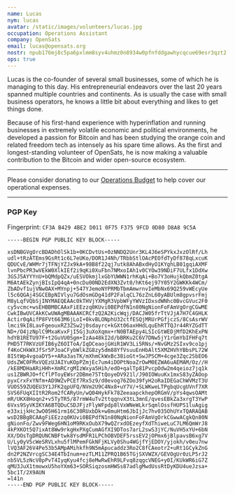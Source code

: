 ```yaml
---
name: Lucas
nym: lucas
avatar: /static/images/volunteers/lucas.jpg
occupation: Operations Assistant
company: OpenSats
email: lucas@opensats.org
nostr: npub176mj8c5pa6pxlmm8syv4uhmz0n8934w0pfnfddgawhycqcue69esr3qzt2
ops: true
---
```


Lucas is the co-founder of several small businesses, some of which he is
managing to this day. His entrepreneurial endeavors over the last 20 years
spanned multiple countries and continents. As is usually the case with small
business operators, he knows a little bit about everything and likes to get things
done.

Because of his first-hand experience with hyperinflation and running businesses in extremely volatile economic and political environments, he developed a passion for Bitcoin and has been
studying the orange coin and related freedom tech as intensely as his spare time
allows. As the first and longest-standing volunteer of OpenSats, he is now
making a valuable contribution to the Bitcoin and wider open-source ecosystem.

---

Please consider donating to our [Operations
Budget](/projects/opensats_operations_budget) to help cover our operational
expenses.

<center>
  <DonateToOperationsButton />
</center>

---

### PGP Key

Fingerprint: `CF3A B429 4BE2 D011 0F75 F375 9FCD 0D80 D8A8 9C5A`

```
-----BEGIN PGP PUBLIC KEY BLOCK-----

xsDNBGVgOrcBDADhOlSk1b+0KCDvtUs+0zNNDQ2Unr3KL4J6eSPYkxJxzOlRf/Lh
udl+tRzATEms9GsRt1c6L7eUKo/DOR1J4Nh/TRbbStlOAcPEOfdTyDf878qLxcuK
QDUCvE/WHMr7jTFNjYZJx9kA+98B8f22qj7utk8AhABxdHyO1KYghLB01gqiAXMF
lvnPbcPR3wVEkW0XlkIEf2i9qKi0XuFbn7NMxoIAh1v0CYOw39NDiF7ULfx1DdXw
3GSJ5AYYYnU+bQMdpQZx/uESVOkmjlxGbYUWWN1rhKqAi+Bo7Y3oHujkQbmZ0tgA
M6AtAEkZynjBIsIpQ4qA+0ncDu00ND2EdXN3Zvt0/hKt6ej97Y05Y2GWKKk4WCm/
ZbADvf1ujVNwOAX+MYnpj+547YJemoNYPRMbTbmAmwrnvIeMbNx69Q259vWEcyUe
l5c6QGAj4SGCEBpNIVlyu7GdOsmGDg41dP2FalqCL76zZnL60yABUlm8gpvsrFmj
M8yLqfVQbSjINYMAEQEAAc0kTHVjYXMgR3VpbWFyYWVzIDxsdWNhc0BvcGVuc2F0
cy5vcmc+wsEHBBMBCAAxFiEEzzq0KUvi0BEPdfN1n80NgNionFoFAmVgOrgCGwME
CwkIBwUVCAkKCwUWAgMBAAAKCRCfzQ2A2KicWqj/DACJW05frTtVJjA7H7C4GHLK
Actir0qAifP8FVt663M6jLoI+0kvBLONphU32ctfESQjMRUrPGfjczS/8CsAsrWV
lmci9kI8LavFgeouxRZ3ZSw2j0sdayrc+kGXt06axHHdLquEhRTTQJr44RYZGdTT
ND+/O4jzNplC9MxaKvxFjI5Gj3uXoXqmx+rN0BTAEpy4LSIcGtWEDjMfD2KhExPN
hdYB1RETU97F+t2GuVU0Sgm+IzAa48kI2d/bBRKu2C6V7DNw5jY1rGmYbIFHFq7t
PHD5T7RKVzUFIB6yZ6OIToA/IqDCeaojGHiR1WV3Li5RNs/+NvGMz2SIxv9co1pj
f4KoCHkWXJfSr5PJoaCFybWlkZG8zy5dm88YfVsuuEnHbAlt5XMZHVhYBbsPL72W
8IStWp4vgoaDY5++ARa3asTK/mXhmCkWxBc38ioGt+SwJPSCM+4cge3Zqc2SbEO6
UdsZWC0FMxVQEzUJAIYuKOpPZmjEc7um4iDOPtNoaZrOwM0EZWA6uAEMAM/Oz//H
/kE8MDHaARiHHh+XmRCrgMIzWxya5Hih/edO+qalTp81PvcpOdw2m4qeioz7jq1k
us1ZBWRJO+fCflPToyEWsr2DBme75TtQoyeDV921l/J90IOWuuKx1mxS83yZAOop
pyxCrxFxYNfm+AD9WZvPCEf7Rx5z9/d0evog76ZOo39fyH2oRaIDEGaChWVMzT3U
VUOS59ZUQEU3Y1JFK2qpUFQ/NVm2U9C4Nx8+uY7V/+SLWKweLTPgbqUcgUVnf7XR
SVS6FUqXIItR2Rom2fCARyUn/wQ04HykFk78ZeeaapckhepORGmV/pYs4qwsOAMt
mR/UKX8Hoqn2+v5TyTR5/87rmW4uTv2ttqqnvX3tL3mnE/qvesEBkZa3xrgT3YwP
6Vxs9SyVKIKYA6BTQDuCSDJFjzFlyWFpdp8lVxWNeWLkrSqmlOssfHUPS1luAgig
e33xijkHc3wO05H61rm16C30RUxbDk+w8muHtm6JbIjJc7hv035OhUYxTQARAQAB
wsD2BBgBCAAgFiEEzzq0KUvi0BEPdfN1n80NgNionFoFAmVgOrkCGwwACgkQn80N
gNionFo/Zwv9FWeg6HN1oM9RKxOubX79wQZrxdOEzeyfXdThiweLuC7LM6QmWrJ8
4kPXKOt5Q7ixAt8Ww9rkgHxPXgCumAGfXI9DTos7arL2swS3jYC/NuVH5xYU+6bN
XX/DOsTgDRQUNCNBFtwk8YsdMFR1LPChOBVDEF5rssEV2jOPmx6jBlpavsB6xg7V
U/Ly0yV5cWeSRVLxhu5flMPemFGkNFjKLVy0Shu4WGjfYjEDOY/yjokh/v0eu7nw
lVQ3AF26V4Pe53b5AMpAMihkfh9N5mApucaddz3Ro2C8fCAeotr2+uRt1GCykZnG
dn2P2NZVrcgSC34E4TbInum+ezTLM11ZPRQ1B65TGjSXVWZX/GEVOgUr0zLP5rJ2
nb5VL5zNcV0pPvT4IyqKyu4fcj8eMwRwEhR9LFvq8zqgcVNEG+y0I/KUkWR6iG7Z
qMU3JuX1tmowxU5hoYXm63+SORSiqzosmHWSs87adlgMwdUssRtDyKDU4ueJzsa+
5bc1T/2X9AUN
=l41n
-----END PGP PUBLIC KEY BLOCK-----
```
